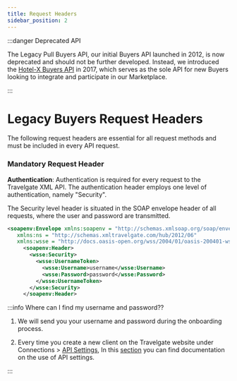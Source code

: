 ```yaml
---
title: Request Headers
sidebar_position: 2
---
```


:::danger Deprecated API

The Legacy Pull Buyers API, our initial Buyers API launched in 2012, is now deprecated and should not be further developed. Instead, we introduced the [Hotel-X Buyers API](/docs/apis/for-buyers/hotel-x-pull-buyers-api/quickstart) in 2017, which serves as the sole API for new Buyers looking to integrate and participate in our Marketplace.

:::

# Legacy Buyers Request Headers

The following request headers are essential for all request methods and must be included in every API request.

### Mandatory Request Header

**Authentication**: Authentication is required for every request to the Travelgate XML API. The authentication header employs one level of authentication, namely "Security". 

The Security level header is situated in the SOAP envelope header of all requests, where the user and password are transmitted.

```xml
<soapenv:Envelope xmlns:soapenv = "http://schemas.xmlsoap.org/soap/envelope/" 
   xmlns:ns = "http://schemas.xmltravelgate.com/hub/2012/06" 
   xmlns:wsse = "http://docs.oasis-open.org/wss/2004/01/oasis-200401-wss-wssecurity-secext-1.0.xsd">
     <soapenv:Header>
       <wsse:Security>
         <wsse:UsernameToken>
           <wsse:Username>username</wsse:Username>
           <wsse:Password>password</wsse:Password>
         </wsse:UsernameToken>
       </wsse:Security>
     </soapenv:Header>
```

:::info Where can I find my username and password??

1. We will send you your username and password during the onboarding process.

2. Every time you create a new client on the Travelgate website under Connections > [API Settings](https://app.travelgate.com/connections/settings), In this [section](https://docs.travelgate.com/kb/platform/app-features/connections/api-settings/) you can find documentation on the use of API settings. 

:::
